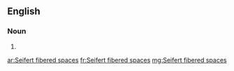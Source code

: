 ==English==

===Noun===
{{head|en|plural}}

# {{plural of|Seifert fibered space|lang=en|nocat=1}}

[[ar:Seifert fibered spaces]]
[[fr:Seifert fibered spaces]]
[[mg:Seifert fibered spaces]]
